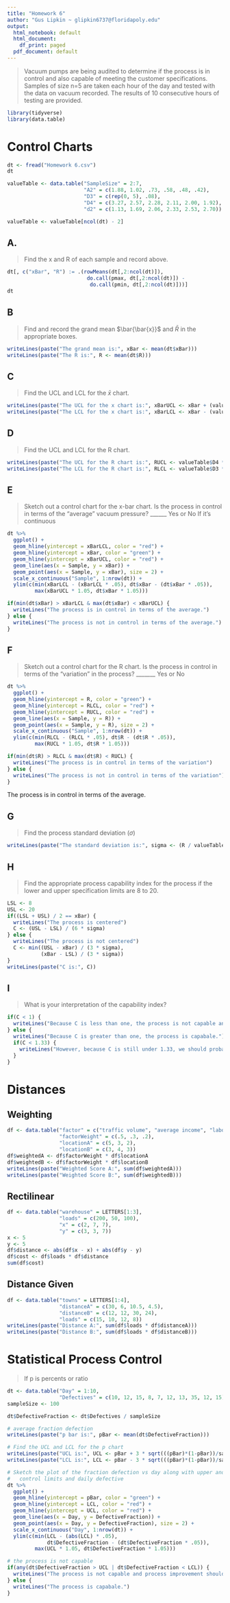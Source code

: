 ```yaml
---
title: "Homework 6"
author: "Gus Lipkin ~ glipkin6737@floridapoly.edu"
output:
  html_notebook: default
  html_document:
    df_print: paged
  pdf_document: default
---
```


> Vacuum pumps are being audited to determine if the process is in control and also capable of meeting the customer specifications. Samples of size n=5 are taken each hour of the day and tested with the data on vacuum recorded. The results of 10 consecutive hours of testing are provided.

```r
library(tidyverse)
library(data.table)
```

# Control Charts

```r
dt <- fread("Homework 6.csv")
dt

valueTable <- data.table("SampleSize" = 2:7,
                         "A2" = c(1.88, 1.02, .73, .58, .48, .42),
                         "D3" = c(rep(0, 5), .08),
                         "D4" = c(3.27, 2.57, 2.28, 2.11, 2.00, 1.92),
                         "d2" = c(1.13, 1.69, 2.06, 2.33, 2.53, 2.70))

valueTable <- valueTable[ncol(dt) - 2]
```

## A. 
> Find the x and R of each sample and record above.

```r
dt[, c("xBar", "R") := .(rowMeans(dt[,2:ncol(dt)]),
                          do.call(pmax, dt[,2:ncol(dt)]) - 
                           do.call(pmin, dt[,2:ncol(dt)]))]
dt
```

## B
> Find and record the grand mean $\bar{\bar{x}}$ and $\bar{R}$ in the appropriate boxes.

```r
writeLines(paste("The grand mean is:", xBar <- mean(dt$xBar)))
writeLines(paste("The R is:", R <- mean(dt$R)))
```

## C
> Find the UCL and LCL for the $\bar{x}$ chart.

```r
writeLines(paste("The UCL for the x chart is:", xBarUCL <- xBar + (valueTable$A2 * R)))
writeLines(paste("The LCL for the x chart is:", xBarLCL <- xBar - (valueTable$A2 * R)))
```

## D
> Find the UCL and LCL for the R chart.

```r
writeLines(paste("The UCL for the R chart is:", RUCL <- valueTable$D4 * R))
writeLines(paste("The LCL for the R chart is:", RLCL <- valueTable$D3 * R))
```

## E
> Sketch out a control chart for the x-bar chart. Is the process in control in terms of the “average” vacuum pressure? ______ Yes or No
> If it's continuous

```r
dt %>%
  ggplot() +
  geom_hline(yintercept = xBarLCL, color = "red") +
  geom_hline(yintercept = xBar, color = "green") +
  geom_hline(yintercept = xBarUCL, color = "red") +
  geom_line(aes(x = Sample, y = xBar)) +
  geom_point(aes(x = Sample, y = xBar), size = 2) +
  scale_x_continuous("Sample", 1:nrow(dt)) + 
  ylim(c(min(xBarLCL - (xBarLCL * .05), dt$xBar - (dt$xBar * .05)), 
         max(xBarUCL * 1.05, dt$xBar * 1.05)))

if(min(dt$xBar) > xBarLCL & max(dt$xBar) < xBarUCL) {
  writeLines("The process is in control in terms of the average.")
} else {
  writeLines("The process is not in control in terms of the average.")
}
```

## F
> Sketch out a control chart for the R chart. Is the process in control in terms of the “variation” in the process? _______ Yes or No

```r
dt %>%
  ggplot() +
  geom_hline(yintercept = R, color = "green") +
  geom_hline(yintercept = RLCL, color = "red") +
  geom_hline(yintercept = RUCL, color = "red") +
  geom_line(aes(x = Sample, y = R)) +
  geom_point(aes(x = Sample, y = R), size = 2) +
  scale_x_continuous("Sample", 1:nrow(dt)) + 
  ylim(c(min(RLCL - (RLCL * .05), dt$R - (dt$R * .05)), 
         max(RUCL * 1.05, dt$R * 1.05)))

if(min(dt$R) > RLCL & max(dt$R) < RUCL) {
  writeLines("The process is in control in terms of the variation")
} else {
  writeLines("The process is not in control in terms of the variation")
}
```

The process is in control in terms of the average.

## G
> Find the process standard deviation ($\sigma$)

```r
writeLines(paste("The standard deviation is:", sigma <- (R / valueTable$d2)))
```

## H
> Find the appropriate process capability index for the process if the lower and upper specification limits are 8 to 20.

```r
LSL <- 8
USL <- 20
if((LSL + USL) / 2 == xBar) { 
  writeLines("The process is centered")
  C <- (USL - LSL) / (6 * sigma) 
} else { 
  writeLines("The process is not centered")
  C <- min((USL - xBar) / (3 * sigma), 
           (xBar - LSL) / (3 * sigma))
}
writeLines(paste("C is:", C))
```


## I
> What is your interpretation of the capability index?

```r
if(C < 1) {
  writeLines("Because C is less than one, the process is not capable and process improvement should begin immediately.")
} else {
  writeLines("Because C is greater than one, the process is capabale.")
  if(C < 1.33) {
    writeLines("However, because C is still under 1.33, we should probably improve the process a bit more.")
  }
}
```

# Distances

## Weighting
```r
df <- data.table("factor" = c("traffic volume", "average income", "labor supply"),
                 "factorWeight" = c(.5, .3, .2),
                 "locationA" = c(5, 3, 2),
                 "locationB" = c(3, 4, 3))
df$weightedA <- df$factorWeight * df$locationA
df$weightedB <- df$factorWeight * df$locationB
writeLines(paste("Weighted Score A:", sum(df$weightedA)))
writeLines(paste("Weighted Score B:", sum(df$weightedB)))
```


## Rectilinear
```r
df <- data.table("warehouse" = LETTERS[1:3],
                 "loads" = c(200, 50, 100),
                 "x" = c(2, 7, 7),
                 "y" = c(3, 3, 7))
x <- 5
y <- 5
df$distance <- abs(df$x - x) + abs(df$y - y)
df$cost <- df$loads * df$distance
sum(df$cost)
```


## Distance Given
```r
df <- data.table("towns" = LETTERS[1:4],
                 "distanceA" = c(30, 6, 10.5, 4.5),
                 "distanceB" = c(12, 12, 30, 24),
                 "loads" = c(15, 10, 12, 8))
writeLines(paste("Distance A:", sum(df$loads * df$distanceA)))
writeLines(paste("Distance B:", sum(df$loads * df$distanceB)))
```

# Statistical Process Control
> If p is percents or ratio

```r
dt <- data.table("Day" = 1:10,
                 "Defectives" = c(10, 12, 15, 8, 7, 12, 13, 35, 12, 15))
sampleSize <- 100

dt$DefectiveFraction <- dt$Defectives / sampleSize

# average fraction defection
writeLines(paste("p bar is:", pBar <- mean(dt$DefectiveFraction)))

# Find the UCL and LCL for the p chart
writeLines(paste("UCL is:", UCL <- pBar + 3 * sqrt(((pBar)*(1-pBar))/sampleSize)))
writeLines(paste("LCL is:", LCL <- pBar - 3 * sqrt(((pBar)*(1-pBar))/sampleSize)))

# Sketch the plot of the fraction defection vs day along with upper and lower 
#   control limits and daily defective
dt %>%
  ggplot() +
  geom_hline(yintercept = pBar, color = "green") +
  geom_hline(yintercept = LCL, color = "red") +
  geom_hline(yintercept = UCL, color = "red") +
  geom_line(aes(x = Day, y = DefectiveFraction)) +
  geom_point(aes(x = Day, y = DefectiveFraction), size = 2) +
  scale_x_continuous("Day", 1:nrow(dt)) + 
  ylim(c(min(LCL - (abs(LCL) * .05), 
             dt$DefectiveFraction - (dt$DefectiveFraction * .05)), 
         max(UCL * 1.05, dt$DefectiveFraction * 1.05)))

# the process is not capable
if(any(dt$DefectiveFraction > UCL | dt$DefectiveFraction < LCL)) {
  writeLines("The process is not capable and process improvement should begin immediately.")
} else {
  writeLines("The process is capabale.")
}
```

